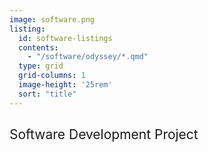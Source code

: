 ```yaml
---
image: software.png
listing: 
  id: software-listings
  contents: 
    - "/software/odyssey/*.qmd"
  type: grid
  grid-columns: 1  
  image-height: '25rem'  
  sort: "title" 
---
```


## [Software Development Project]{style="font-weight:400;"}
